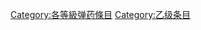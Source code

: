 {{catmore1|[[Wikipedia:弹药专题|Wikipedia:弹药专题]]}}
{{Articles by Quality|topic=弹药|project=弹药|format=TOC}}
{{emptycat}}

[[Category:各等級弹药條目|Category:各等級弹药條目]]
[[Category:乙级条目|Category:乙级条目]]